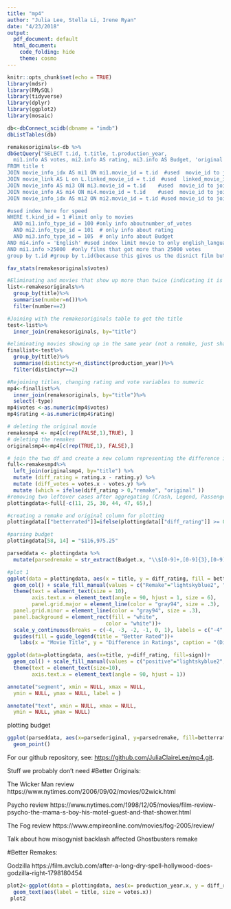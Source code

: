 ```yaml
---
title: "mp4"
author: "Julia Lee, Stella Li, Irene Ryan"
date: "4/23/2018"
output:
  pdf_document: default
  html_document:
    code_folding: hide
    theme: cosmo
---
```


```r
knitr::opts_chunk$set(echo = TRUE)
library(mdsr)
library(RMySQL)
library(tidyverse)
library(dplyr)
library(ggplot2)
library(mosaic)
```


```r
db<-dbConnect_scidb(dbname = "imdb")
dbListTables(db)
```


```r
remakesoriginals<-db %>%
dbGetQuery("SELECT t.id, t.title, t.production_year, 
  mi1.info AS votes, mi2.info AS rating, mi3.info AS Budget, 'original' AS type, mi4.info AS Languages
FROM title t 
JOIN movie_info_idx AS mi1 ON mi1.movie_id = t.id  #used  movie_id to join movie_info_idx to title
JOIN movie_link AS L on L.linked_movie_id = t.id  #used  linked_movie_id to join movie_link to title  
JOIN movie_info AS mi3 ON mi3.movie_id = t.id    #used  movie_id to join movie_info to title
JOIN movie_info AS mi4 ON mi4.movie_id = t.id    #used  movie_id to join movie_info to title
JOIN movie_info_idx AS mi2 ON mi2.movie_id = t.id #used movie_id to join movie_info_idx to title

#used index here for speed
WHERE t.kind_id = 1 #limit only to movies 
  AND mi1.info_type_id = 100 #only info aboutnumber_of_votes 
  AND mi2.info_type_id = 101  # only info about rating 
  AND mi3.info_type_id = 105  # only info about Budget
AND mi4.info = 'English' #used index limit movie to only english_language films 
AND mi1.info >25000  #only films that got more than 25000 votes
group by t.id #group by t.id(because this gives us the disnict film but it could have same title);") 

fav_stats(remakesoriginals$votes)
```


```r
#Eliminating and movies that show up more than twice (indicating it is not an original-remake pair)
list<-remakesoriginals%>%
  group_by(title)%>%
  summarise(number=n())%>%
  filter(number==2)

#Joining with the remakesoriginals table to get the title
test<-list%>%
  inner_join(remakesoriginals, by="title")

#eliminating movies showing up in the same year (not a remake, just share the same name)
finallist<-test%>%
  group_by(title)%>%
  summarise(distinctyr=n_distinct(production_year))%>%
  filter(distinctyr==2)

#Rejoining titles, changing rating and vote variables to numeric
mp4<-finallist%>%
  inner_join(remakesoriginals, by="title")%>%
  select(-type)
mp4$votes <-as.numeric(mp4$votes)
mp4$rating <-as.numeric(mp4$rating)
```


```r
# deleting the original movie
remakesmp4 <- mp4[c(rep(FALSE,1),TRUE), ]
# deleting the remakes
originalsmp4<-mp4[c(rep(TRUE,1), FALSE),]

# join the two df and create a new column representing the difference in vote and rating
full<-remakesmp4%>%
  left_join(originalsmp4, by="title") %>%
  mutate (diff_rating = rating.x - rating.y) %>%
  mutate (diff_votes = votes.x - votes.y) %>%
  mutate (which = ifelse(diff_rating > 0,"remake", "original" ))
#removing two leftover cases after aggregating (Crash, Legend, Passengers, The Avengers, The Gift, and Unknown)
plottingdata<-full[-c(11, 25, 30, 44, 47, 65),]
```

```r
#creating a remake and original column for plotting
plottingdata[["betterrated"]]=ifelse(plottingdata[["diff_rating"]] >= 0, "Remake", "Original")

#parsing budget
plottingdata[58, 14] = "$116,975.25"

parseddata <- plottingdata %>%
  mutate(parsedremake = str_extract(Budget.x, "\\$[0-9]+,[0-9]{3},[0-9]{3}|\\$[0-9]{2,3}+,[0-9]{3}"), parsedoriginal = str_extract(Budget.y, "\\$[0-9]+,[0-9]{3},[0-9]{3}|\\$[0-9]{2,3}+,[0-9]{3}"))
```


```r
#plot 1
ggplot(data = plottingdata, aes(x = title, y = diff_rating, fill = betterrated))+ 
  geom_col() + scale_fill_manual(values = c("Remake"="lightskyblue2", "Original"="gold1"))+
  theme(text = element_text(size = 10),
        axis.text.x = element_text(angle = 90, hjust = 1, size = 6), 
        panel.grid.major = element_line(color = "gray94", size = .3),
  panel.grid.minor = element_line(color = "gray94", size = .3),
  panel.background = element_rect(fill = "white",
                                color = "white"))+ 
  scale_y_continuous(breaks = c(-4, -3, -2, -1, 0, 1), labels = c("-4", "-3", "-2", "-1", "0", "1"))+ 
  guides(fill = guide_legend(title = "Better Rated"))+
    labs(x = "Movie Title", y = "Difference in Ratings", caption = "(Difference = Remake - Original)")
```


```r
ggplot(data=plottingdata, aes(x=title, y=diff_rating, fill=sign))+ 
  geom_col() + scale_fill_manual(values = c("positive"="lightskyblue2", negative="lightgoldenrod1"))+
  theme(text = element_text(size=10),
        axis.text.x = element_text(angle = 90, hjust = 1))

annotate("segment", xmin = NULL, xmax = NULL,
  ymin = NULL, ymax = NULL, label = )

annotate("text", xmin = NULL, xmax = NULL,
  ymin = NULL, ymax = NULL)
```

plotting budget
```r
ggplot(parseddata, aes(x=parsedoriginal, y=parsedremake, fill=betterrated))+
  geom_point()

```


For our github repository, see:
<https://github.com/JuliaClaireLee/mp4.git>.





Stuff we probably don't need
#Better Originals:

The Wicker Man review
https://www.nytimes.com/2006/09/02/movies/02wick.html

Psycho review
https://www.nytimes.com/1998/12/05/movies/film-review-psycho-the-mama-s-boy-his-motel-guest-and-that-shower.html

The Fog review
https://www.empireonline.com/movies/fog-2005/review/

Talk about how misogynist backlash affected Ghostbusters remake

#Better Remakes:

Godzilla
https://film.avclub.com/after-a-long-dry-spell-hollywood-does-godzilla-right-1798180454


```r
plot2<-ggplot(data = plottingdata, aes(x= production_year.x, y = diff_rating, color= which)) + 
  geom_text(aes(label = title, size = votes.x)) 
 plot2
```











